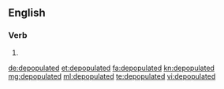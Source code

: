==English==

===Verb===
{{head|en|verb form}}

# {{en-past of|depopulate}}

[[de:depopulated]]
[[et:depopulated]]
[[fa:depopulated]]
[[kn:depopulated]]
[[mg:depopulated]]
[[ml:depopulated]]
[[te:depopulated]]
[[vi:depopulated]]